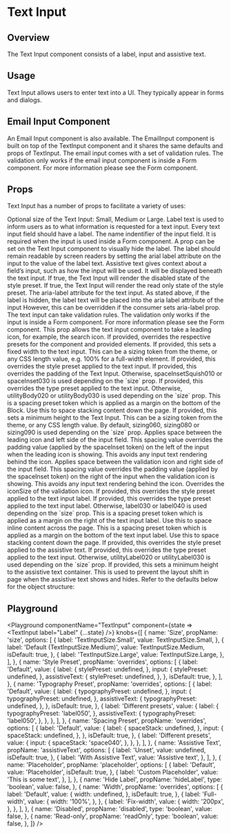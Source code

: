 

# Text Input

## Overview

The Text Input component consists of a label, input and assistive text.

## Usage

Text Input allows users to enter text into a UI. They typically appear in forms and dialogs.


## Email Input Component
An Email Input component is also available.
The EmailInput component is built on top of the TextInput component and it shares the same defaults and props of TextInput. 
The email input comes with a set of validation rules. The validation only works if the email input component is inside a Form component. 
For more information please see the Form component.
<LegacyBlock >
  <CodeFromFile path="examples/email-input/email-input.tsx" />
</LegacyBlock>


## Props

Text Input has a number of props to facilitate a variety of uses:

<LegacyBlock marginTop="sizing040">
  <Prop name="size" type="TextInputSize" enum={TextInputSize} default="Medium">
    Optional size of the Text Input: Small, Medium or Large.
  </Prop>
  <Prop name="label" type="string" required>
    Label text is used to inform users as to what information is requested for a
    text input. Every text input field should have a label.
  </Prop>
  <Prop name="name" type="string">
    The name indentifier of the input field. It is required when the input is
    used inside a Form component.
  </Prop>
  <Prop name="hideLabel" type="boolean" default={false}>
    A prop can be set on the Text Input component to visually hide the label.
    The label should remain readable by screen readers by setting the arial
    label attribute on the input to the value of the label text.
  </Prop>
  <Prop name="assistiveText" type="string">
    Assistive text gives context about a field’s input, such as how the input
    will be used. It will be displayed beneath the text input.
  </Prop>
  <Prop name="disabled" type="boolean" default={false}>
    If true, the Text Input will render the disabled state of the style preset.
  </Prop>
  <Prop name="readOnly" type="boolean" default={false}>
    If true, the Text Input will render the read only state of the style preset.
  </Prop>
  <Prop name="ariaLabel" type="string">
    The aria-label attribute for the text input. As stated above, if the label
    is hidden, the label text will be placed into the aria label attribute of
    the input However, this can be overridden if the consumer sets aria-label
    prop.
  </Prop>
  <Prop name="rules" type="object">
    The text input can take validation rules. The validation only works if the
    input is inside a Form component. For more information please see the Form
    component.
  </Prop>
  <Prop name="icon" type="ReactElement<NewsKitIcon>">
    This prop allows the text input component to take a leading icon, for example, the search icon.
  </Prop>
  <Prop name="overrides" type="object">
    If provided, overrides the respective presets for the component and provided
    elements.
    <Prop name="width" type="string">
      If provided, this sets a fixed width to the text input. This can be a
      sizing token from the theme, or any CSS length value, e.g. 100% for a
      full-width element.
    </Prop>
    <Prop name="input" type="object">
      <Prop name="stylePreset" type="MQ<string>">
        If provided, this overrides the style preset applied to the text input.
      </Prop>
      <Prop name="spaceInset" type="MQ<string>">
        If provided, this overrides the padding of the Text Input. Otherwise,
        spaceInsetSquish010 or spaceInset030 is used depending on the `size`
        prop.
      </Prop>
      <Prop name="typographyPreset" type="MQ<string>">
        If provided, this overrides the type preset applied to the text input.
        Otherwise, utilityBody020 or utilityBody030 is used depending on the
        `size` prop.
      </Prop>
      <Prop name="spaceStack" type="MQ<string>">
        This is a spacing preset token which is applied as a margin on the
        bottom of the Block. Use this to space stacking content down the page.
      </Prop>
      <Prop name="minHeight" type="string">
        If provided, this sets a minimum height to the Text Input. This can be a
        sizing token from the theme, or any CSS length value. By default,
        sizing060, sizing080 or sizing090 is used depending on the `size` prop.
      </Prop>
      <Prop name="leadingIcon" type="object">
        <Prop name="iconOffset" type="MQ<string>">
          Applies space between the leading icon and left side of the input
          field.
        </Prop>
        <Prop name="spaceInset" type="MQ<string>">
          This spacing value overrides the padding value (applied by the
          spaceInset token) on the left of the input when the leading icon is
          showing. This avoids any input text rendering behind the icon.
        </Prop>
      </Prop>
      <Prop name="validationIcon" type="object">
        <Prop name="iconOffset" type="MQ<string>">
          Applies space between the validation icon and right side of the input
          field.
        </Prop>
        <Prop name="spaceInset" type="MQ<string>">
          This spacing value overrides the padding value (applied by the
          spaceInset token) on the right of the input when the validation icon is
          showing. This avoids any input text rendering behind the icon.
        </Prop>
        <Prop name="iconSize" type="MQ<string>">
          Overrides the iconSize of the validation icon.
        </Prop>
      </Prop>
    </Prop>
    <Prop name="inputLabel" type="object">
      <Prop name="stylePreset" type="MQ<string>">
        If provided, this overrides the style preset applied to the text input
        label.
      </Prop>
      <Prop name="typographyPreset" type="MQ<string>">
        If provided, this overrides the type preset applied to the text input
        label. Otherwise, label030 or label040 is used depending on the `size`
        prop.
      </Prop>
      <Prop name="spaceInline" type="MQ<string>">
        This is a spacing preset token which is applied as a margin on the right
        of the text input label. Use this to space inline content across the
        page.
      </Prop>
      <Prop name="spaceStack" type="MQ<string>">
        This is a spacing preset token which is applied as a margin on the
        bottom of the text input label. Use this to space stacking content down
        the page.
      </Prop>
    </Prop>
    <Prop name="assistiveText" type="object">
      <Prop name="stylePreset" type="MQ<string>">
        If provided, this overrides the style preset applied to the assistive
        text.
      </Prop>
      <Prop name="typographyPreset" type="MQ<string>">
        If provided, this overrides the type preset applied to the text input.
        Otherwise, utilityLabel020 or utilityLabel030 is used depending on the
        `size` prop.
      </Prop>
      <Prop name="minHeight" type="string">
        If provided, this sets a minimum height to the assistive text container.
        This is used to prevent the layout shift in page when the assistive text
        shows and hides.
      </Prop>
    </Prop>
    Refer to the defaults below for the object structure:
    <CodeFromDefaultPresets componentName="textInput" />
  </Prop>
</LegacyBlock>

## Playground

<Playground
  componentName="TextInput"
  component={state => <TextInput label="Label" {...state} />}
  knobs={[
    {
      name: 'Size',
      propName: 'size',
      options: [
        {
          label: 'TextInputSize.Small',
          value: TextInputSize.Small,
        },
        {
          label: 'Default (TextInputSize.Medium)',
          value: TextInputSize.Medium,
          isDefault: true,
        },
        {
          label: 'TextInputSize.Large',
          value: TextInputSize.Large,
        },
      ],
    },
    {
      name: 'Style Preset',
      propName: 'overrides',
      options: [
        {
          label: 'Default',
          value: {
            label: {
              stylePreset: undefined,
            },
            input: {
              stylePreset: undefined,
            },
            assistiveText: {
              stylePreset: undefined,
            },
          },
          isDefault: true,
        },
      ],
    },
    {
      name: 'Typography Preset',
      propName: 'overrides',
      options: [
        {
          label: 'Default',
          value: {
            label: {
              typographyPreset: undefined,
            },
            input: {
              typographyPreset: undefined,
            },
            assistiveText: {
              typographyPreset: undefined,
            },
          },
          isDefault: true,
        },
        {
          label: 'Different presets',
          value: {
            label: {
              typographyPreset: 'label050',
            },
            assistiveText: {
              typographyPreset: 'label050',
            },
          },
        },
      ],
    },
    {
      name: 'Spacing Preset',
      propName: 'overrides',
      options: [
        {
          label: 'Default',
          value: {
            label: {
              spaceStack: undefined,
            },
            input: {
              spaceStack: undefined,
            },
          },
          isDefault: true,
        },
        {
          label: 'Different presets',
          value: {
            input: {
              spaceStack: 'space040',
            },
          },
        },
      ],
    },
    {
      name: 'Assistive Text',
      propName: 'assistiveText',
      options: [
        {
          label: 'Unset',
          value: undefined,
          isDefault: true,
        },
        {
          label: 'With Assistive Text',
          value: 'Assistive text',
        },
      ],
    },
    {
      name: 'Placeholder',
      propName: 'placeholder',
      options: [
        {
          label: 'Default',
          value: 'Placeholder',
          isDefault: true,
        },
        {
          label: 'Custom Placeholder',
          value: 'This is some text',
        },
      ],
    },
    {
      name: 'Hide Label',
      propName: 'hideLabel',
      type: 'boolean',
      value: false,
    },
    {
      name: 'Width',
      propName: 'overrides',
      options: [
        {
          label: 'Default',
          value: {
            width: undefined,
          },
          isDefault: true,
        },
        {
          label: 'Full-width',
          value: {
            width: '100%',
          },
        },
        {
          label: 'Fix-width',
          value: {
            width: '200px',
          },
        },
      ],
    },
    {
      name: 'Disabled',
      propName: 'disabled',
      type: 'boolean',
      value: false,
    },
    {
      name: 'Read-only',
      propName: 'readOnly',
      type: 'boolean',
      value: false,
    },
  ]}
/>
